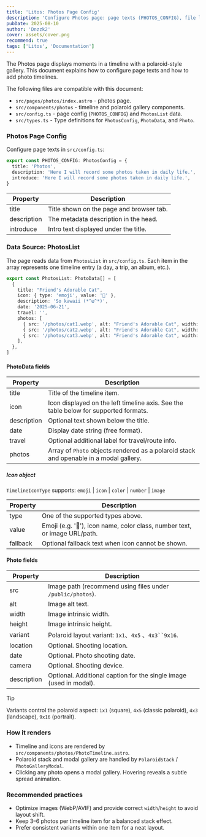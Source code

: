 ---
title: 'Litos: Photos Page Config'
description: 'Configure Photos page: page texts (PHOTOS_CONFIG), file locations, and usage examples.'
pubDate: 2025-08-10
author: 'Dnzzk2'
cover: assets/cover.png
recommend: true
tags: ['Litos', 'Documentation']
---

The Photos page displays moments in a timeline with a polaroid-style gallery. This document explains how to configure page texts and how to add photo timelines.

The following files are compatible with this document:

- `src/pages/photos/index.astro` - photos page.
- `src/components/photos` - timeline and polaroid gallery components.
- `src/config.ts` - page config (`PHOTOS_CONFIG`) and `PhotosList` data.
- `src/types.ts` - Type definitions for `PhotosConfig`, `PhotoData`, and `Photo`.

### Photos Page Config

Configure page texts in `src/config.ts`:

```ts title="config.ts"
export const PHOTOS_CONFIG: PhotosConfig = {
  title: 'Photos',
  description: 'Here I will record some photos taken in daily life.',
  introduce: 'Here I will record some photos taken in daily life.',
}
```

| Property    | Description                              |
| ----------- | ---------------------------------------- |
| title       | Title shown on the page and browser tab. |
| description | The metadata description in the head.    |
| introduce   | Intro text displayed under the title.    |

### Data Source: PhotosList

The page reads data from `PhotosList` in `src/config.ts`. Each item in the array represents one timeline entry (a day, a trip, an album, etc.).

```ts title="config.ts"
export const PhotosList: PhotoData[] = [
  {
    title: "Friend's Adorable Cat",
    icon: { type: 'emoji', value: '🌠' },
    description: 'So kawaii (*^ω^*)',
    date: '2025-06-21',
    travel: '',
    photos: [
      { src: '/photos/cat1.webp', alt: "Friend's Adorable Cat", width: 1080, height: 810, variant: '4x3' },
      { src: '/photos/cat2.webp', alt: "Friend's Adorable Cat", width: 1080, height: 810, variant: '4x3' },
      { src: '/photos/cat3.webp', alt: "Friend's Adorable Cat", width: 1080, height: 810, variant: '4x3' },
    ],
  },
]
```

#### PhotoData fields

| Property    | Description                                                                            |
| ----------- | -------------------------------------------------------------------------------------- |
| title       | Title of the timeline item.                                                            |
| icon        | Icon displayed on the left timeline axis. See the table below for supported formats.   |
| description | Optional text shown below the title.                                                   |
| date        | Display date string (free format).                                                     |
| travel      | Optional additional label for travel/route info.                                       |
| photos      | Array of `Photo` objects rendered as a polaroid stack and openable in a modal gallery. |

##### Icon object

`TimelineIconType` supports: `emoji` | `icon` | `color` | `number` | `image`

| Property | Description                                                                |
| -------- | -------------------------------------------------------------------------- |
| type     | One of the supported types above.                                          |
| value    | Emoji (e.g. '🌅'), icon name, color class, number text, or image URL/path. |
| fallback | Optional fallback text when icon cannot be shown.                          |

#### Photo fields

| Property    | Description                                                        |
| ----------- | ------------------------------------------------------------------ |
| src         | Image path (recommend using files under `/public/photos`).         |
| alt         | Image alt text.                                                    |
| width       | Image intrinsic width.                                             |
| height      | Image intrinsic height.                                            |
| variant     | Polaroid layout variant: `1x1`、`4x5` 、`4x3``9x16`.               |
| location    | Optional. Shooting location.                                       |
| date        | Optional. Photo shooting date.                                     |
| camera      | Optional. Shooting device.                                         |
| description | Optional. Additional caption for the single image (used in modal). |

> [!TIP]
> Variants control the polaroid aspect: `1x1` (square), `4x5` (classic polaroid), `4x3` (landscape), `9x16` (portrait).

### How it renders

- Timeline and icons are rendered by `src/components/photos/PhotoTimeline.astro`.
- Polaroid stack and modal gallery are handled by `PolaroidStack` / `PhotoGalleryModal`.
- Clicking any photo opens a modal gallery. Hovering reveals a subtle spread animation.

### Recommended practices

- Optimize images (WebP/AVIF) and provide correct `width`/`height` to avoid layout shift.
- Keep 3–6 photos per timeline item for a balanced stack effect.
- Prefer consistent variants within one item for a neat layout.
